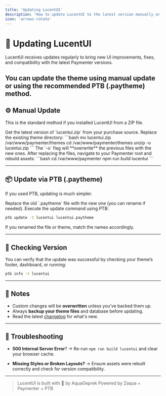 ```yaml
---
title: 'Updating LucentUI'
description: 'How to update LucentUI to the latest version manually or via PTB.'
icon: 'arrows-rotate'
---
```


# 🔄 Updating LucentUI

LucentUI receives updates regularly to bring new UI improvements, fixes, and compatibility with the latest Paymenter versions.

You can update the theme using **manual update** or using the recommended **PTB (.paytheme)** method.
---

## ⚙️ Manual Update

This is the standard method if you installed LucentUI from a ZIP file.

<Steps>
<Step title="Download the latest ZIP">
Get the latest version of `lucentui.zip` from your purchase source.
</Step>

<Step title="Upload and overwrite">
Replace the existing theme directory:
```bash
mv lucentui.zip /var/www/paymenter/themes
cd /var/www/paymenter/themes
unzip -o lucentui.zip
```
The `-o` flag will **overwrite** the previous files with the new ones. 
</Step>

<Step title="Rebuild the theme">
After replacing the files, navigate to your Paymenter root and rebuild assets:
```bash
cd /var/www/paymenter
npm run build lucentui
```
</Step>
</Steps>

---

## 📦 Update via PTB (.paytheme)

If you used PTB, updating is much simpler.

<Steps>

<Step title="Place the new .paytheme file">
Replace the old `.paytheme` file with the new one (you can rename if needed).
</Step>

<Step title="Run update command">
Execute the update command using PTB:

```bash
ptb update -t lucentui lucentui.paytheme
```

If you renamed the file or theme, match the names accordingly. 
</Step>

</Steps>

---

## 🧪 Checking Version

You can verify that the update was successful by checking your theme’s footer, dashboard, or running:

```bash
ptb info -t lucentui
```

---

## 📌 Notes

* Custom changes will be **overwritten** unless you've backed them up.
* Always **backup your theme files** and database before updating.
* Read the latest [changelog](https://discord.gg/UYMrM8kDne) for what's new.

---

## 🚨 Troubleshooting

* **500 Internal Server Error**?
  → Re-run `npm run build lucentui` and clear your browser cache.

* **Missing Styles or Broken Layouts?**
  → Ensure assets were rebuilt correctly and check for version compatibility.
---

> LucentUI is built with 💙 by AquaGeprek
> Powered by Zaqua + Paymenter + PTB